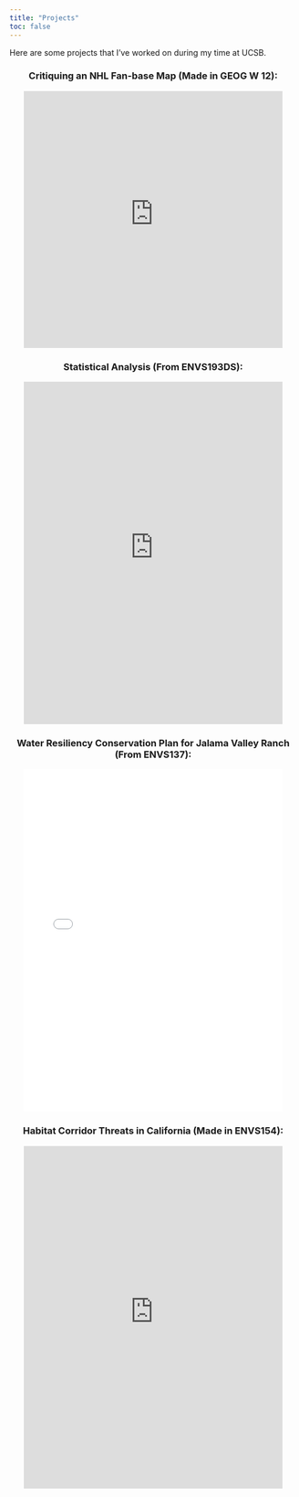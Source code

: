 ```yaml
---
title: "Projects"
toc: false
---
```


Here are some projects that I've worked on during my time at UCSB.

<div style="text-align: center;">

### Critiquing an NHL Fan-base Map (Made in GEOG W 12):

<iframe src="https://storymaps.arcgis.com/stories/2b60ceb2398a40609d3237fb208d33a1" width="90%" height="450px" frameborder="0" allowfullscreen></iframe>

</div>

<div style="text-align: center;">

### Statistical Analysis (From ENVS193DS):

<iframe src="https://norsmith025.github.io/ENVS-193DS_spring-2025_final/envs193ds_spr25_final/envs193ds_spr25_final.html" width="90%" height="600px" frameborder="0"></iframe>

</div>

<div style="text-align: center;">

### Water Resiliency Conservation Plan for Jalama Valley Ranch (From ENVS137):

<iframe src="ENVS137.WaterResiliency.SPR25-1.pdf" width="90%" height="600px" frameborder="0"></iframe>

</div>

<div style="text-align: center;">

### Habitat Corridor Threats in California (Made in ENVS154):

<iframe src="https://storymaps.arcgis.com/stories/500c2a3c646843bdb1463ab200f3e922" width="90%" height="600px" frameborder="0" allowfullscreen></iframe>

</div>
